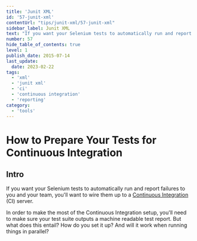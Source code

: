 ```yaml
---
title: 'Junit XML'
id: '57-junit-xml'
contentUrl: "tips/junit-xml/57-junit-xml"
sidebar_label: Junit XML
text: "If you want your Selenium tests to automatically run and report failures to you and your team, you'll want to wire them up to a Continuous Integration server."
number: 57
hide_table_of_contents: true
level: 1
publish_date: 2015-07-14
last_update:
  date: 2023-02-22
tags:
  - 'xml'
  - 'junit xml'
  - 'ci'
  - 'continuous integration'
  - 'reporting'
category:
  - 'tools'
---
```


# How to Prepare Your Tests for Continuous Integration

## Intro

If you want your Selenium tests to automatically run and report failures to you and your team, you'll want to wire them up to a [Continuous Integration](http://en.wikipedia.org/wiki/Continuous_integration) (CI) server.

In order to make the most of the Continuous Integration setup, you'll need to make sure your test suite outputs a machine readable test report. But what does this entail? How do you set it up? And will it work when running things in parallel?


<DropdownMarkdown folderName='57-junit-xml' />
